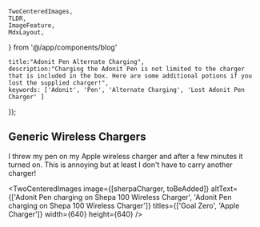 
    TwoCenteredImages, 
    TLDR,
    ImageFeature,
    MdxLayout,
} from '@/app/components/blog'


    title:"Adonit Pen Alternate Charging",
    description:"Charging the Adonit Pen is not limited to the charger that is included in the box. Here are some additional potions if you lost the supplied charger!",
    keywords: ['Adonit', 'Pen', 'Alternate Charging', 'Lost Adonit Pen Charger' ]
});

<ImageFeature
title='Adonit Pen Alternate Charging'
image={featureImage}
alt='Adonit Pen charging on Apple Wireless Charger'
/>

<MdxLayout>

<TLDR
text="When I got my Adonit pen, I didn't understand what the USB device was for. It turns out that was the charger and unfortunately it is long gone!"
/>

## Generic Wireless Chargers
I threw my pen on my Apple wireless charger and after a few minutes it turned on. This is annoying but at least I don't have to carry another charger!

<TwoCenteredImages image={[sherpaCharger, toBeAdded]} altText={['Adonit Pen charging on Shepa 100 Wireless Charger', 'Adonit Pen charging on Shepa 100 Wireless Charger']} titles={['Goal Zero', 'Apple Charger']} width={640} height={640} />

</MdxLayout>

